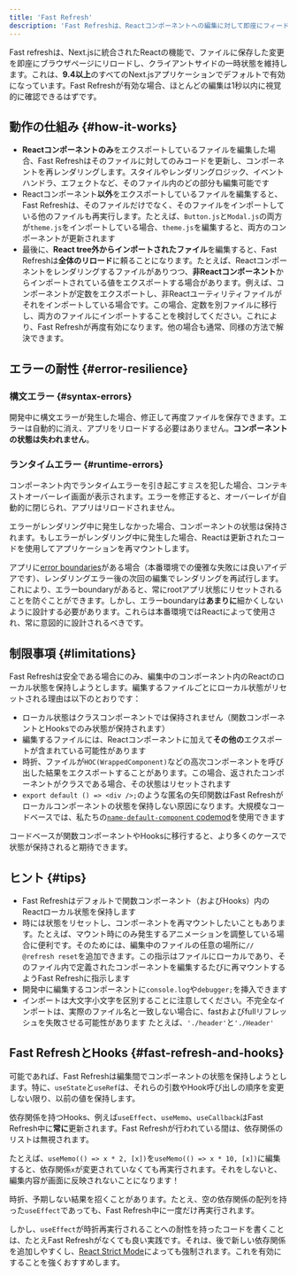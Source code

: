 ```yaml
---
title: 'Fast Refresh'
description: 'Fast Refreshは、Reactコンポーネントへの編集に対して即座にフィードバックを提供するホットモジュールをリロードするエクスペリエンスです。'
---
```


Fast refreshは、Next.jsに統合されたReactの機能で、ファイルに保存した変更を即座にブラウザページにリロードし、クライアントサイドの一時状態を維持します。これは、**9.4以上**のすべてのNext.jsアプリケーションでデフォルトで有効になっています。Fast Refreshが有効な場合、ほとんどの編集は1秒以内に視覚的に確認できるはずです。

## 動作の仕組み {#how-it-works}

- **Reactコンポーネントのみ**をエクスポートしているファイルを編集した場合、Fast Refreshはそのファイルに対してのみコードを更新し、コンポーネントを再レンダリングします。スタイルやレンダリングロジック、イベントハンドラ、エフェクトなど、そのファイル内のどの部分も編集可能です
- Reactコンポーネント**以外**をエクスポートしているファイルを編集すると、Fast Refreshは、そのファイルだけでなく、そのファイルをインポートしている他のファイルも再実行します。たとえば、`Button.js`と`Modal.js`の両方が`theme.js`をインポートしている場合、`theme.js`を編集すると、両方のコンポーネントが更新されます
- 最後に、**React tree外からインポートされたファイル**を編集すると、Fast Refreshは**全体のリロード**に頼ることになります。たとえば、Reactコンポーネントをレンダリングするファイルがありつつ、**非Reactコンポーネント**からインポートされている値をエクスポートする場合があります。例えば、コンポーネントが定数をエクスポートし、非Reactユーティリティファイルがそれをインポートしている場合です。この場合、定数を別ファイルに移行し、両方のファイルにインポートすることを検討してください。これにより、Fast Refreshが再度有効になります。他の場合も通常、同様の方法で解決できます。

## エラーの耐性 {#error-resilience}

### 構文エラー {#syntax-errors}

開発中に構文エラーが発生した場合、修正して再度ファイルを保存できます。エラーは自動的に消え、アプリをリロードする必要はありません。**コンポーネントの状態は失われません**。

### ランタイムエラー {#runtime-errors}

コンポーネント内でランタイムエラーを引き起こすミスを犯した場合、コンテキストオーバーレイ画面が表示されます。エラーを修正すると、オーバーレイが自動的に閉じられ、アプリはリロードされません。

エラーがレンダリング中に発生しなかった場合、コンポーネントの状態は保持されます。もしエラーがレンダリング中に発生した場合、Reactは更新されたコードを使用してアプリケーションを再マウントします。

アプリに[error boundaries](https://react.dev/reference/react/Component#catching-rendering-errors-with-an-error-boundary)がある場合（本番環境での優雅な失敗には良いアイデアです）、レンダリングエラー後の次回の編集でレンダリングを再試行します。これにより、エラーboundaryがあると、常にrootアプリ状態にリセットされることを防ぐことができます。しかし、エラーboundaryは**あまりに**細かくしないように設計する必要があります。これらは本番環境ではReactによって使用され、常に意図的に設計されるべきです。

## 制限事項 {#limitations}

Fast Refreshは安全である場合にのみ、編集中のコンポーネント内のReactのローカル状態を保持しようとします。編集するファイルごとにローカル状態がリセットされる理由は以下のとおりです：

- ローカル状態はクラスコンポーネントでは保持されません（関数コンポーネントとHooksでのみ状態が保持されます）
- 編集するファイルには、Reactコンポーネントに加えて**その他の**エクスポートが含まれている可能性があります
- 時折、ファイルが`HOC(WrappedComponent)`などの高次コンポーネントを呼び出した結果をエクスポートすることがあります。この場合、返されたコンポーネントがクラスである場合、その状態はリセットされます
- `export default () => <div />;`のような匿名の矢印関数はFast Refreshがローカルコンポーネントの状態を保持しない原因になります。大規模なコードベースでは、私たちの[`name-default-component` codemod](https://nextjs.org/docs/canary/pages/building-your-application/upgrading/codemods#name-default-component)を使用できます

コードベースが関数コンポーネントやHooksに移行すると、より多くのケースで状態が保持されると期待できます。

## ヒント {#tips}

- Fast Refreshはデフォルトで関数コンポーネント（およびHooks）内のReactローカル状態を保持します
- 時には状態をリセットし、コンポーネントを再マウントしたいこともあります。たとえば、マウント時にのみ発生するアニメーションを調整している場合に便利です。そのためには、編集中のファイルの任意の場所に`// @refresh reset`を追加できます。この指示はファイルにローカルであり、そのファイル内で定義されたコンポーネントを編集するたびに再マウントするようFast Refreshに指示します
- 開発中に編集するコンポーネントに`console.log`や`debugger;`を挿入できます
- インポートは大文字小文字を区別することに注意してください。不完全なインポートは、実際のファイル名と一致しない場合に、fastおよびfullリフレッシュを失敗させる可能性があります
  たとえば、`'./header'`と`'./Header'`

## Fast RefreshとHooks {#fast-refresh-and-hooks}

可能であれば、Fast Refreshは編集間でコンポーネントの状態を保持しようとします。特に、`useState`と`useRef`は、それらの引数やHook呼び出しの順序を変更しない限り、以前の値を保持します。

依存関係を持つHooks、例えば`useEffect`、`useMemo`、`useCallback`はFast Refresh中に**常に**更新されます。Fast Refreshが行われている間は、依存関係のリストは無視されます。

たとえば、`useMemo(() => x * 2, [x])`を`useMemo(() => x * 10, [x])`に編集すると、依存関係`x`が変更されていなくても再実行されます。それをしないと、編集内容が画面に反映されないことになります！

時折、予期しない結果を招くことがあります。たとえ、空の依存関係の配列を持った`useEffect`であっても、Fast Refresh中に一度だけ再実行されます。

しかし、`useEffect`が時折再実行されることへの耐性を持ったコードを書くことは、たとえFast Refreshがなくても良い実践です。それは、後で新しい依存関係を追加しやすくし、[React Strict Mode](https://nextjs.org/docs/canary/pages/api-reference/config/next-config-js/reactStrictMode)によっても強制されます。これを有効にすることを強くおすすめします。
